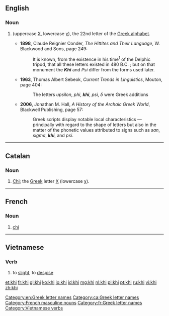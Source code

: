 {{also|khí}}
==English==

===Noun===
{{en-noun}}

# {{alternative spelling of|chi|lang=en}} (uppercase [[Χ]], lowercase [[χ]]), the 22nd letter of the [[Greek alphabet]].
#* '''1898''', Claude Reignier Conder, ''The Hittites and Their Language'', W. Blackwood and Sons, page 249:
#*: It is known, from the existence in his time<sup>1</sup> of the Delphic tripod, that all these letters existed in 480 B.C. ; but on that monument the '''''Khi''''' and ''Psi'' differ from the forms used later.
#* '''1963''', Thomas Albert Sebeok, ''Current Trends in Linguistics'', Mouton, page 404:
#*: The letters ''upsilon'', ''phi'', '''''khi''''', ''psi'', ''δ'' were Greek additions
#* '''2006''', Jonathan M. Hall, ''A History of the Archaic Greek World'', Blackwell Publishing, page 57:
#*: Greek scripts display notable local characteristics — principally with regard to the shape of letters but also in the matter of the phonetic values attributed to signs such as ''san'', ''sigma'', '''''khi''''', and ''psi''.

[[Category:en:Greek letter names]]

----

==Catalan==

===Noun===
{{ca-noun|f}}
# [[chi|Chi]]; the [[Appendix:Greek script|Greek]] letter [[Χ]] (lowercase [[χ]]).

[[Category:ca:Greek letter names]]

----

==French==

===Noun===
{{fr-noun|m|inv}}

# [[chi]] {{gloss|Greek letter}}

[[Category:French masculine nouns]]
[[Category:fr:Greek letter names]]

----

==Vietnamese==

===Verb===
{{head|vi|verb}}

# to [[slight]], to [[despise]]

[[Category:Vietnamese verbs]]

{{attention|vi}}

[[et:khi]]
[[fr:khi]]
[[gl:khi]]
[[ko:khi]]
[[io:khi]]
[[id:khi]]
[[mg:khi]]
[[nl:khi]]
[[pl:khi]]
[[pt:khi]]
[[ru:khi]]
[[vi:khi]]
[[zh:khi]]